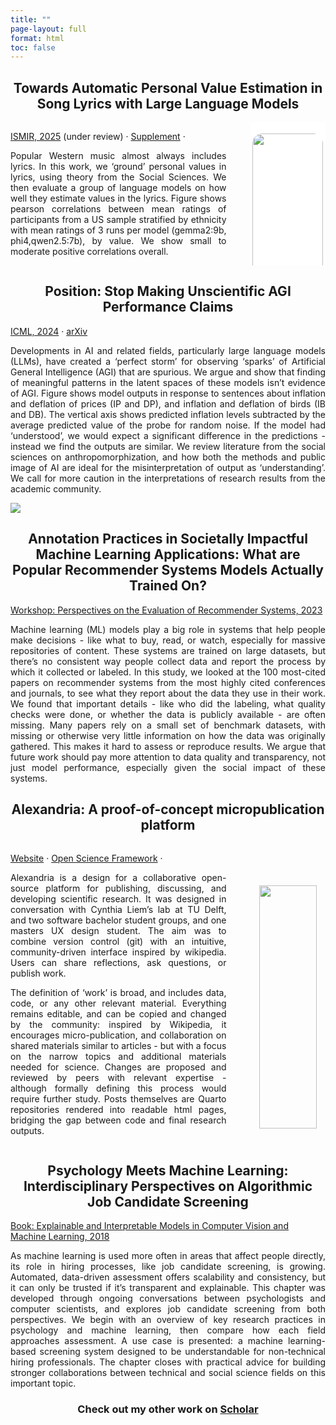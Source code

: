 ```yaml
---
title: ""
page-layout: full
format: html
toc: false
---
```


<div style="text-align: center;">
## Towards Automatic Personal Value Estimation in Song Lyrics with Large Language Models
</div>
::::: {.columns .responsive-columns}

::: {.column width="50%"}

[ISMIR, 2025](https://ismir.net) (under review) · [Supplement](https://andrew0302.github.io/values_from_lyrics_ISMIR2025/) · [<i class="bi bi-github"></i>](https://github.com/andrew0302/values_from_lyrics_ISMIR2025)

<div style="text-align: justify;">
Popular Western music almost always includes lyrics. In this work, we 'ground' personal values in lyrics, using theory from the Social Sciences. We then evaluate a group of language models on how well they estimate values in the lyrics. Figure shows pearson correlations between mean ratings of participants from a US sample stratified by ethnicity with mean ratings of 3 runs per model (gemma2:9b, phi4,qwen2.5:7b), by value. We show small to moderate positive correlations overall. 
</div>
:::

::: {.column width="50%" style="padding-left: 1rem;"}
<div style="background-color: white; padding: 0.25rem; border-radius: 0.25rem; margin-bottom: 0.5rem;">
![](images/wave_llm_participant_0na_byvalue_cor.png){width="100%" style="border-radius: 1rem; margin-bottom: 0.25rem;"}
</div>

:::
:::::
<div style="text-align: center;">
## Position: Stop Making Unscientific AGI Performance Claims
</div>
[ICML, 2024](https://dl.acm.org/doi/abs/10.5555/3692070.3692121) ·
[arXiv](https://arxiv.org/abs/2402.03962)

<div style="text-align: justify;">
Developments in AI and related fields, particularly large language models (LLMs), have created a 'perfect storm' for observing 'sparks' of Artificial General Intelligence (AGI) that are spurious. We argue and show that finding of meaningful patterns in the latent spaces of these models isn't evidence of AGI. Figure shows model outputs in response to sentences about inflation and deflation of prices (IP and DP), and inflation and deflation of birds (IB and DB). The vertical axis shows predicted inflation levels subtracted by the average predicted value of the probe for random noise. If the model had 'understood', we would expect a significant difference in the predictions - instead we find the outputs are similar. We review literature from the social sciences on anthropomorphization, and how both the methods and public image of AI are ideal for the misinterpretation of output as 'understanding'. We call for more caution in the interpretations of research results from the academic community. 
</div>

![](images/attack_all_measures.png)

<div style="text-align: center;">
## Annotation Practices in Societally Impactful Machine Learning Applications: What are Popular Recommender Systems Models Actually Trained On?
</div>

[Workshop: Perspectives on the Evaluation of Recommender Systems, 2023](https://ceur-ws.org/Vol-3476/paper1.pdf)

<div style="text-align: justify;"> Machine learning (ML) models play a big role in systems that help people make decisions - like what to buy, read, or watch, especially for massive repositories of content. These systems are trained on large datasets, but there’s no consistent way people collect data and report the process by which it collected or labeled. In this study, we looked at the 100 most-cited papers on recommender systems from the most highly cited conferences and journals, to see what they report about the data they use in their work. We found that important details - like who did the labeling, what quality checks were done, or whether the data is publicly available - are often missing. Many papers rely on a small set of benchmark datasets, with missing or otherwise very little information on how the data was originally gathered. This makes it hard to assess or reproduce results. We argue that future work should pay more attention to data quality and transparency, not just model performance, especially given the social impact of these systems. </div>

<div style="text-align: center;">
## Alexandria: A proof-of-concept micropublication platform
</div>
::::: {.columns .responsive-columns}

::: {.column width="50%"}

[Website](https://alexandria.ewi.tudelft.nl/about)  · [Open Science Framework](https://osf.io/hd5nu/) · [<i class="bi bi-github"></i>](https://github.com/Alexandria-TEMP)

<div style="text-align: justify;">
Alexandria is a design for a collaborative open-source platform for publishing, discussing, and developing scientific research. It was designed in conversation with Cynthia Liem's lab at TU Delft, and two software bachelor student groups, and one masters UX design student. The aim was to combine version control (git) with an intuitive, community-driven interface inspired by wikipedia. Users can share reflections, ask questions, or publish work. 

The definition of 'work' is broad, and includes data, code, or any other relevant material. Everything remains editable, and can be copied and changed by the community: inspired by Wikipedia, it encourages micro-publication, and collaboration on shared materials similar to articles - but with a focus on the narrow topics and additional materials needed for science. Changes are proposed and reviewed by peers with relevant expertise - although formally defining this process would require further study. Posts themselves are Quarto repositories rendered into readable html pages, bridging the gap between code and final research outputs. 

</div>


:::

::: {.column width="50%" style="padding-left: 1rem;"}
<div style="padding: 0.25rem; border-radius: 0.25rem; margin-bottom: 0.5rem; margin-top:3rem;">
![](images/logo32white.svg){width="90%" style="float: right; margin-bottom: 0.25rem;"}
</div>

:::

:::::

<div style="text-align: center;">
## Psychology Meets Machine Learning: Interdisciplinary Perspectives on Algorithmic Job Candidate Screening
</div>

[Book: Explainable and Interpretable Models in Computer Vision and Machine Learning, 2018](https://link.springer.com/chapter/10.1007/978-3-319-98131-4_9)

<div style="text-align: justify;"> As machine learning is used more often in areas that affect people directly, its role in hiring processes, like job candidate screening, is growing. Automated, data-driven assessment offers scalability and consistency, but it can only be trusted if it’s transparent and explainable. This chapter was developed through ongoing conversations between psychologists and computer scientists, and explores job candidate screening from both perspectives. We begin with an overview of key research practices in psychology and machine learning, then compare how each field approaches assessment. A use case is presented: a machine learning-based screening system designed to be understandable for non-technical hiring professionals. The chapter closes with practical advice for building stronger collaborations between technical and social science fields on this important topic. </div>


<div style="text-align: center;">
### Check out my other work on <span class="bi bi-google"></span> [Scholar](https://scholar.google.nl/citations?user=TFnVkFQAAAAJ&hl=en)
</div>
